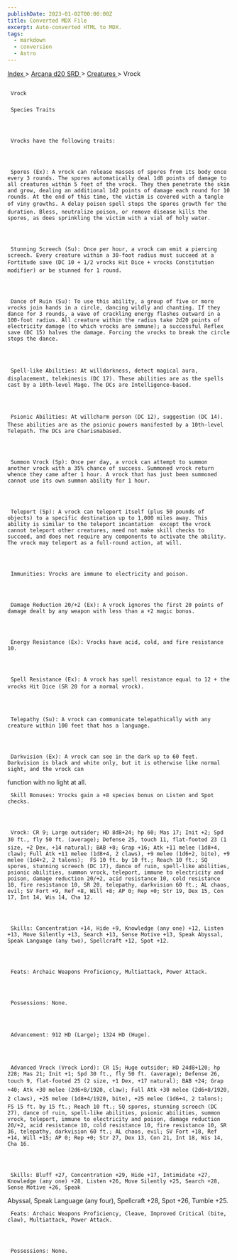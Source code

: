 ```yaml
---
publishDate: 2023-01-02T00:00:00Z
title: Converted MDX File
excerpt: Auto-converted HTML to MDX.
tags:
  - markdown
  - conversion
  - Astro
---
```







[
      Index
     ](-index)
     >
     [
      Arcana d20 SRD
     ](arcana-d20-srd-index)
     >
     [
      Creatures
     ](arcana-d20-srd-creatures-index)
     > Vrock
    





## 
     Vrock
    


### 
     Species Traits
    



     Vrocks have the following traits:
    



     Spores (Ex): A vrock can release masses of spores from its body once every 3 rounds. The spores automatically deal 1d8 points of damage to all creatures within 5 feet of the vrock. They then penetrate the skin and grow, dealing an additional 1d2 points of damage each round for 10 rounds. At the end of this time, the victim is covered with a tangle of viny growths. A delay poison spell stops the spores growth for the duration. Bless, neutralize poison, or remove disease kills the spores, as does sprinkling the victim with a vial of holy water.
    



     Stunning Screech (Su): Once per hour, a vrock can emit a piercing screech. Every creature within a 30-foot radius must succeed at a Fortitude save (DC 10 + 1/2 vrocks Hit Dice + vrocks Constitution modifier) or be stunned for 1 round.
    



     Dance of Ruin (Su): To use this ability, a group of five or more vrocks join hands in a circle, dancing wildly and chanting. If they dance for 3 rounds, a wave of crackling energy flashes outward in a 100-foot radius. All creature within the radius take 2d20 points of electricity damage (to which vrocks are immune); a successful Reflex save (DC 15) halves the damage. Forcing the vrocks to break the circle stops the dance.
    



     Spell-like Abilities: At willdarkness, detect magical aura, displacement, telekinesis (DC 17). These abilities are as the spells cast by a 10th-level Mage. The DCs are Intelligence-based.
    



     Psionic Abilities: At willcharm person (DC 12), suggestion (DC 14). These abilities are as the psionic powers manifested by a 10th-level Telepath. The DCs are Charismabased.
    



     Summon Vrock (Sp): Once per day, a vrock can attempt to summon another vrock with a 35% chance of success. Summoned vrock return whence they came after 1 hour. A vrock that has just been summoned cannot use its own summon ability for 1 hour.
    



     Teleport (Sp): A vrock can teleport itself (plus 50 pounds of objects) to a specific destination up to 1,000 miles away. This ability is similar to the teleport incantation  except the vrock cannot teleport other creatures, need not make skill checks to succeed, and does not require any components to activate the ability. The vrock may teleport as a full-round action, at will.
    



     Immunities: Vrocks are immune to electricity and poison.
    



     Damage Reduction 20/+2 (Ex): A vrock ignores the first 20 points of damage dealt by any weapon with less than a +2 magic bonus.
    



     Energy Resistance (Ex): Vrocks have acid, cold, and fire resistance 10.
    



     Spell Resistance (Ex): A vrock has spell resistance equal to 12 + the vrocks Hit Dice (SR 20 for a normal vrock).
    



     Telepathy (Su): A vrock can communicate telepathically with any creature within 100 feet that has a language.
    



     Darkvision (Ex): A vrock can see in the dark up to 60 feet. Darkvision is black and white only, but it is otherwise like normal sight, and the vrock can
function with no light at all.
    



     Skill Bonuses: Vrocks gain a +8 species bonus on Listen and Spot checks.
    



     Vrock: CR 9; Large outsider; HD 8d8+24; hp 60; Mas 17; Init +2; Spd 30 ft., fly 50 ft. (average); Defense 25, touch 11, flat-footed 23 (1 size, +2 Dex, +14 natural); BAB +8; Grap +16; Atk +11 melee (1d8+4, claw); Full Atk +11 melee (1d8+4, 2 claws), +9 melee (1d6+2, bite), +9 melee (1d4+2, 2 talons);  FS 10 ft. by 10 ft.; Reach 10 ft.; SQ spores, stunning screech (DC 17), dance of ruin, spell-like abilities, psionic abilities, summon vrock, teleport, immune to electricity and poison, damage reduction 20/+2, acid resistance 10, cold resistance 10, fire resistance 10, SR 20, telepathy, darkvision 60 ft.; AL chaos, evil; SV Fort +9, Ref +8, Will +8; AP 0; Rep +0; Str 19, Dex 15, Con 17, Int 14, Wis 14, Cha 12.
    



     Skills: Concentration +14, Hide +9, Knowledge (any one) +12, Listen +13, Move Silently +13, Search +13, Sense Motive +13, Speak Abyssal, Speak Language (any two), Spellcraft +12, Spot +12.
    



     Feats: Archaic Weapons Proficiency, Multiattack, Power Attack.
    



     Possessions: None.
    



     Advancement: 912 HD (Large); 1324 HD (Huge).
    



     Advanced Vrock (Vrock Lord): CR 15; Huge outsider; HD 24d8+120; hp 228; Mas 21; Init +1; Spd 30 ft., fly 50 ft. (average); Defense 26, touch 9, flat-footed 25 (2 size, +1 Dex, +17 natural); BAB +24; Grap +40; Atk +30 melee (2d6+8/1920, claw); Full Atk +30 melee (2d6+8/1920, 2 claws), +25 melee (1d8+4/1920, bite), +25 melee (1d6+4, 2 talons); FS 15 ft. by 15 ft.; Reach 10 ft.; SQ spores, stunning screech (DC 27), dance of ruin, spell-like abilities, psionic abilities, summon vrock, teleport, immune to electricity and poison, damage reduction 20/+2, acid resistance 10, cold resistance 10, fire resistance 10, SR 36, telepathy, darkvision 60 ft.; AL chaos, evil; SV Fort +18, Ref +14, Will +15; AP 0; Rep +0; Str 27, Dex 13, Con 21, Int 18, Wis 14, Cha 16.
    



     Skills: Bluff +27, Concentration +29, Hide +17, Intimidate +27, Knowledge (any one) +28, Listen +26, Move Silently +25, Search +28, Sense Motive +26, Speak
Abyssal, Speak Language (any four), Spellcraft +28, Spot +26, Tumble +25.
    



     Feats: Archaic Weapons Proficiency, Cleave, Improved Critical (bite, claw), Multiattack, Power Attack.
    



     Possessions: None.
    




